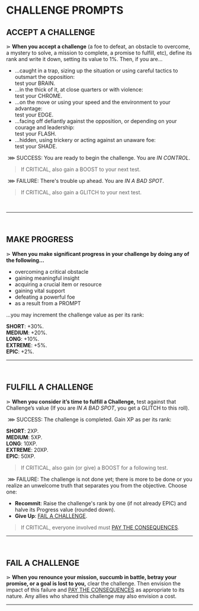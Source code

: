 # CHALLENGE PROMPTS

## ACCEPT A CHALLENGE
⋗ **When you accept a challenge** (a foe to defeat, an obstacle to overcome, a mystery to solve, a mission to complete, a promise to fulfill, etc), define its rank and write it down, setting its value to 1%. Then, if you are...
- ...caught in a trap, sizing up the situation or using careful tactics to outsmart the opposition:<br/>
 test your <span class="stat">BRAIN</span>.
- ...in the thick of it, at close quarters or with violence:<br/>
 test your <span class="stat">CHROME</span>.
- ...on the move or using your speed and the environment to your advantage:<br/>
 test your <span class="stat">EDGE</span>.
- ...facing off defiantly against the opposition, or depending on your courage and leadership:<br/>
 test your <span class="stat">FLASH</span>.
- ...hidden, using trickery or acting against an unaware foe:<br/>
 test your <span class="stat">SHADE</span>.

&nbsp;<span class="turquoise bold">⋙ SUCCESS</span>: You are ready to begin the challenge. You are _IN CONTROL_. 

> If <span class="turquoise bold">CRITICAL</span>, also gain a <span class="boost">BOOST</span> to your next test.

&nbsp;<span class="fuchsia bold">⋙ FAILURE</span>: There's trouble up ahead. You are _IN A BAD SPOT_. 

> If <span class="fuchsia bold">CRITICAL</span>, also gain a <span class="glitch" data-text="GLITCH">GLITCH</span> to your next test.
<br/>
<hr/>
<br/>

## MAKE PROGRESS
⋗ **When you make significant progress in your challenge by doing any of the following...**
- overcoming a critical obstacle
- gaining meaningful insight
- acquiring a crucial item or resource
- gaining vital support
- defeating a powerful foe
- as a result from a PROMPT

...you may increment the challenge value as per its rank:

**SHORT**: +30%.<br/>
**MEDIUM**: +20%.<br/>
**LONG**: +10%.<br/>
**EXTREME**: +5%.<br/>
**EPIC**: +2%.<br/>
<hr/>
<br/>

## FULFILL A CHALLENGE
⋗ **When you consider it’s time to fulfill a Challenge,** test against that Challenge’s value (If you are _IN A BAD SPOT_, you get a <span class="glitch" data-text="GLITCH">GLITCH</span> to this roll).

&nbsp;<span class="turquoise bold">⋙ SUCCESS</span>: The challenge is completed. Gain XP as per its rank:

**SHORT**: 2XP.<br/>
**MEDIUM**: 5XP.<br/>
**LONG**: 10XP.<br/>
**EXTREME**: 20XP.<br/>
**EPIC**: 50XP.<br/>

> If <span class="turquoise bold">CRITICAL</span>, also gain (or give) a <span class="boost">BOOST</span> for a following test.

&nbsp;<span class="fuchsia bold">⋙ FAILURE</span>: The challenge is not done yet; there is more to be done or you realize an unwelcome truth that separates you from the objective. Choose one: 
- **Recommit**: Raise the challenge's rank by one (if not already EPIC) and halve its Progress value (rounded down).
- **Give Up**: [FAIL A CHALLENGE](/prompts/challenge-prompts#fail-a-challenge).

> If <span class="fuchsia bold">CRITICAL</span>, everyone involved must [PAY THE CONSEQUENCES](/prompts/fate-prompts#pay-the-consequences).

<hr/>
<br/>

## FAIL A CHALLENGE
⋗ **When you renounce your mission, succumb in battle, betray your promise, or a goal is lost to you,** clear the challenge. Then envision the impact of this failure and [PAY THE CONSEQUENCES](/prompts/fate-prompts#pay-the-consequences) as appropriate to its nature. Any allies who shared this challenge may also envision a cost.
<hr/>
<br/>

<div style="height: 400px;"></div>